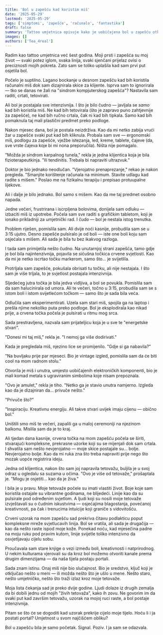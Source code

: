 ```yaml
---
title: 'Bol u zapešću kad koristim miš'
date: '2025-05-29'
lastmod: '2025-05-29'
tags: ['simptomi', 'zapešće', 'računalo', 'fantastika']
draft: false
summary: 'Tattoo umjetnica opisuje kako je uobičajena bol u zapešću otkrila neočekivanu vezu između umjetnosti, boli i nečeg nadnaravnog.'
images: []
authors: ['Tea_4real']
---
```


Radim kao tattoo umjetnica već šest godina. Moji prsti i zapešća su moj život — svaki potez iglom, svaka linija, svaki sjenčani prijelaz ovisi o preciznosti mojih pokreta. Zato sam se toliko uplašila kad sam prvi put osjetila bol.

Počelo je suptilno. Lagano bockanje u desnom zapešću kad bih koristila računalni miš dok sam dizajnirala skice za klijente. Isprva sam to ignorirala — tko se danas ne žali na "sindrom kompjuterskog zapešća"? Nastavila sam raditi, crtati, tetovirati.

Ali bol je postajala sve intenzivnija. I što je bilo čudno — javljala se *samo* kad bih koristila miš. Ne kad bih tetovirala (što je zapravo puno zahtjevnije za zapešće), ne kad bih ručno crtala, čak ni kad bih tipkala. Samo kad bih pomaknula taj mali plastični predmet preko podloge.

Nakon mjesec dana, bol je postala neizdrživa. Kao da mi netko zabija vrući žar u zapešće svaki put kad bih kliknula. Probala sam sve — ergonomski miš, podlogu za zapešće, vježbe istezanja, led, kreme, tablete, čajeve (da, sve vrste čajeva koje bi mi nona preporučila). Ništa nije pomagalo.

"Možda je sindrom karpalnog tunela," rekla je jedna klijentica koja je bila fizioterapeutkinja. "Ili tendinitis. Trebala bi napraviti ultrazvuk."

Doktor je bio jednako neodlučan. "Vjerojatno prenaprezanje," rekao je nakon pregleda. "Smanjite korištenje računala na minimum. Stavite udlagu kad radite s mišem." Poslao me na fizikalnu terapiju i prepisao protuupalne lijekove.

Ali i dalje je bilo jednako. Bol samo s mišem. Kao da me taj predmet osobno napada.

Jedne večeri, frustrirana i iscrpljena bolovima, donijela sam odluku — izbaciti miš iz upotrebe. Počela sam sve raditi s grafičkim tabletom, koji je ionako prikladniji za umjetnički rad. I čudo — bol je nestala istog trenutka.

Problem riješen, pomislila sam. Ali dvije noći kasnije, probudila sam se u 3:15 ujutro. Desno zapešće pulsiralo je od boli — iste one boli koju sam osjećala s mišem. Ali sada je bila tu bez ikakvog razloga.

I tada sam primijetila nešto čudno. Na unutarnjoj strani zapešća, tamo gdje je bol bila najintenzivnija, pojavila se sićušna točkica crvene svjetlosti. Kao da mi je netko iscrtao točku markerom, samo što... je svijetlila.

Protrljala sam zapešće, pokušala obrisati tu točku, ali nije nestajala. I što sam je više trljala, to je svjetlost postajala intenzivnija.

Sljedećeg jutra točka je bila jedva vidljiva, a bol se povukla. Pomislila sam da sam halucinirala od umora. Ali te večeri, točno u 3:15, probudila sam se s istom boli i istom svijetlećom točkom — samo što je sada bila veća.

Odlučila sam eksperimentirati. Uzela sam stari miš, spojila ga na laptop i prešla njime nekoliko puta preko podloge. Bol je eksplodirala kao nikad prije, a crvena točka počela je pulsirati u ritmu mog srca.

Sada prestravljena, nazvala sam prijateljicu koja je u sve te "energetske stvari".

"Donesi mi taj miš," rekla je. "I nemoj ga više dodirivati."

Kada je pregledala miš, njezino lice se promijenilo. "Gdje si ga nabavila?"

"Na buvljaku prije par mjeseci. Bio je vintage izgled, pomislila sam da će biti cool na mom radnom stolu."

Otvorila je miš i unutra, umjesto uobičajenih elektroničkih komponenti, bio je mali komad metala s ugraviranim simbolima koje nisam prepoznala.

"Ovo je amulet," rekla je tiho. "Netko ga je stavio unutra namjerno. Izgleda kao da je dizajniran da... privuče nešto."

"Privuče što?"

"Inspiraciju. Kreativnu energiju. Ali takve stvari uvijek imaju cijenu — obično bol."

Uništili smo miš te večeri, zapalili ga u maloj ceremoniji na njezinom balkonu. Mislila sam da je to kraj.

Ali tjedan dana kasnije, crvena točka na mom zapešću počela se širiti, stvarajući kompleksne, prekrasne uzorke koji su se mijenjali dok sam crtala. I shvatila sam nešto nevjerojatno — moje skice postajale su... bolje. Nevjerojatno bolje. Kao da mi ruka zna što treba napraviti prije nego što mozak uopće registrira ideju.

Jedna od klijentica, nakon što sam joj napravila tetovažu, buljila je u svoj odraz u ogledalu sa suzama u očima. "Ovo je više od tetovaže," prošaptala je. "Mogu je osjetiti... kao da je živa."

I bila je u pravu. Moje tetovaže počele su imati vlastiti život. Boje koje sam koristila ostajale su vibrantne godinama, ne blijedeći. Linije kao da su pulsirale pod određenim svjetlom. A ljudi koji su nosili moje tetovaže izvještavali su o čudnim iskustvima — osjećajima blagostanja, povećanoj kreativnosti, pa čak i trenucima intuicije koji graniče s vidovitošću.

Crveni uzorak na mom zapešću sad prekriva čitavu podlakticu poput kompleksne mreže svjetlucavih linija. Bol se vratila, ali sada je drugačija — kao da nešto raste ispod moje kože. Ponekad noću, kad mjesečina padne na moju ruku pod pravim kutom, linije svijetle toliko intenzivno da osvjetljavaju cijelu sobu.

Proučavala sam stare knjige o vezi između boli, kreativnosti i natprirodnog. U nekim kulturama vjerovali su da kroz bol možemo otvoriti kanale prema drugim dimenzijama — da naša tijela postaju portali.

Sada znam istinu. Onaj miš nije bio slučajnost. Bio je sredstvo, ključ koji je otključao nešto u meni — ili možda nešto što je ušlo u mene. Nešto staro, nešto umjetničko, nešto što traži izlaz kroz moje tetovaže.

Moja lista čekanja sad je preko dvije godine. Ljudi dolaze iz drugih zemalja da bi dobili jednu od mojih "živih tetovaža", kako ih zovu. Ne govorim im da svaki put kad završim tetovažu, uzorak na mojoj ruci raste, a bol postaje intenzivnija.

Pitam se što će se dogoditi kad uzorak prekrije cijelo moje tijelo. Hoću li i ja postati portal? Umjetnost u svom najčišćem obliku?

Bol u zapešću bila je samo početak. Signal. Poziv. I ja sam se odazvala.

<StoryDisclaimer />